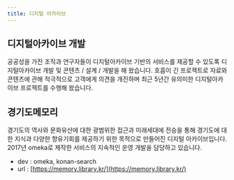 ```yaml
---
title: 디지털 아카이브
---
```


## 디지털아카이브 개발

공공성을 가진 조직과 연구자들이 디지털아카이브 기반의 서비스를 제공할 수 있도록 디지털아카이브 개발 및 콘텐츠 / 설계 / 개발을 해 왔습니다. 호흡이 긴 프로젝트로 자료와 콘텐츠에 관해 적극적으로 고객에게 의견을 개진하며 최근 5년간 유의미한 디지털아카이브 프로젝트를 수행해 왔습니다. 

## 경기도메모리

경기도의 역사와 문화유산에 대한 광범위한 접근과 미래세대에 전승을 통해 경기도에 대한 지식과 다양한 향유기회를 제공하기 위한 목적으로 만들어진 디지털 아카이브입니다. 2017년 omeka로 제작한 서비스의 지속적인 운영 개발을 담당하고 있습니다. 

- dev : omeka, konan-search
- url : [https://memory.library.kr/](https://memory.library.kr/)
